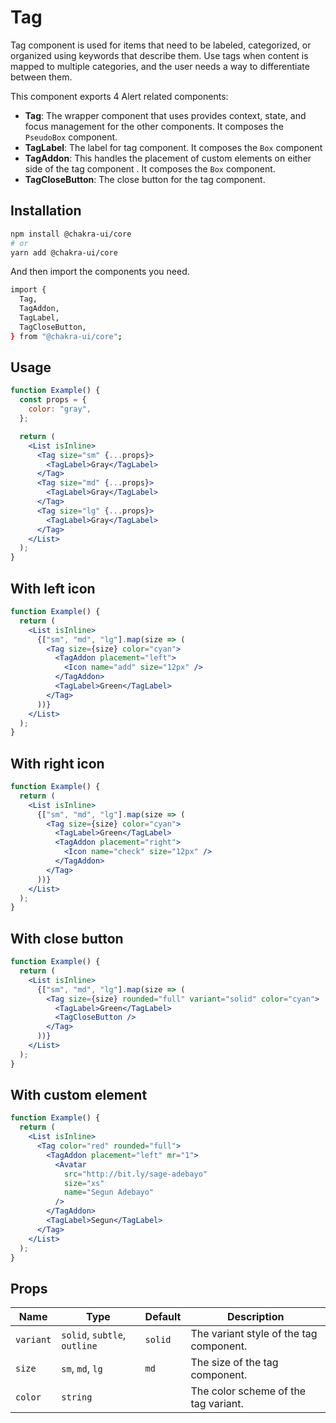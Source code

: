 
<Head key="tag">
  <title key="tti">Tag Component</title>
</Head>

# Tag

Tag component is used for items that need to be labeled, categorized, or
organized using keywords that describe them. Use tags when content is mapped to
multiple categories, and the user needs a way to differentiate between them.

This component exports 4 Alert related components:

- **Tag**: The wrapper component that uses provides context, state, and focus
  management for the other components. It composes the `PseudoBox` component.
- **TagLabel**: The label for tag component. It composes the `Box` component
- **TagAddon**: This handles the placement of custom elements on either side of
  the tag component . It composes the `Box` component.
- **TagCloseButton**: The close button for the tag component.

## Installation

```bash
npm install @chakra-ui/core
# or
yarn add @chakra-ui/core
```

And then import the components you need.

```bash
import {
  Tag,
  TagAddon,
  TagLabel,
  TagCloseButton,
} from "@chakra-ui/core";

```

## Usage

```jsx
function Example() {
  const props = {
    color: "gray",
  };

  return (
    <List isInline>
      <Tag size="sm" {...props}>
        <TagLabel>Gray</TagLabel>
      </Tag>
      <Tag size="md" {...props}>
        <TagLabel>Gray</TagLabel>
      </Tag>
      <Tag size="lg" {...props}>
        <TagLabel>Gray</TagLabel>
      </Tag>
    </List>
  );
}
```

## With left icon

```jsx
function Example() {
  return (
    <List isInline>
      {["sm", "md", "lg"].map(size => (
        <Tag size={size} color="cyan">
          <TagAddon placement="left">
            <Icon name="add" size="12px" />
          </TagAddon>
          <TagLabel>Green</TagLabel>
        </Tag>
      ))}
    </List>
  );
}
```

## With right icon

```jsx
function Example() {
  return (
    <List isInline>
      {["sm", "md", "lg"].map(size => (
        <Tag size={size} color="cyan">
          <TagLabel>Green</TagLabel>
          <TagAddon placement="right">
            <Icon name="check" size="12px" />
          </TagAddon>
        </Tag>
      ))}
    </List>
  );
}
```

## With close button

```jsx
function Example() {
  return (
    <List isInline>
      {["sm", "md", "lg"].map(size => (
        <Tag size={size} rounded="full" variant="solid" color="cyan">
          <TagLabel>Green</TagLabel>
          <TagCloseButton />
        </Tag>
      ))}
    </List>
  );
}
```

## With custom element

```jsx
function Example() {
  return (
    <List isInline>
      <Tag color="red" rounded="full">
        <TagAddon placement="left" mr="1">
          <Avatar
            src="http://bit.ly/sage-adebayo"
            size="xs"
            name="Segun Adebayo"
          />
        </TagAddon>
        <TagLabel>Segun</TagLabel>
      </Tag>
    </List>
  );
}
```

## Props

| Name      | Type                         | Default | Description                             |
| --------- | ---------------------------- | ------- | --------------------------------------- |
| `variant` | `solid`, `subtle`, `outline` | `solid` | The variant style of the tag component. |
| `size`    | `sm`, `md`, `lg`             | `md`    | The size of the tag component.          |
| `color`   | `string`                     |         | The color scheme of the tag variant.    |
